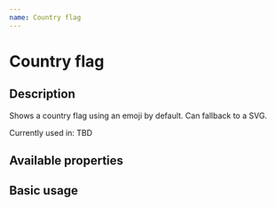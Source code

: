 ```yaml
---
name: Country flag
---
```



# Country flag

## Description

Shows a country flag using an emoji by default. Can fallback to a SVG.

Currently used in:
TBD

## Available properties

<PropsTable of={CountryFlag} />

## Basic usage

<Playground>
  <CountryFlag iso="ES" />
  <CountryFlag iso="FRA" />
</Playground>
